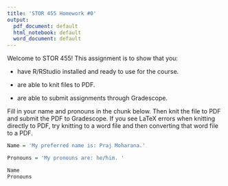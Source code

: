 ```yaml
---
title: 'STOR 455 Homework #0'
output:
  pdf_document: default
  html_notebook: default
  word_document: default
---
```


Welcome to STOR 455! This assignment is to show that you:

*   have R/RStudio installed and ready to use for the course.

*   are able to knit files to PDF. 

*   are able to submit assignments through Gradescope. 


Fill in your name and pronouns in the chunk below. Then knit the file to PDF and submit the PDF to Gradescope. If you see LaTeX errors when knitting directly to PDF, try knitting to a word file and then converting that word file to a PDF.

```r

Name = 'My preferred name is: Praj Moharana.'

Pronouns = 'My pronouns are: he/him. '

```

```r
Name
Pronouns
```

